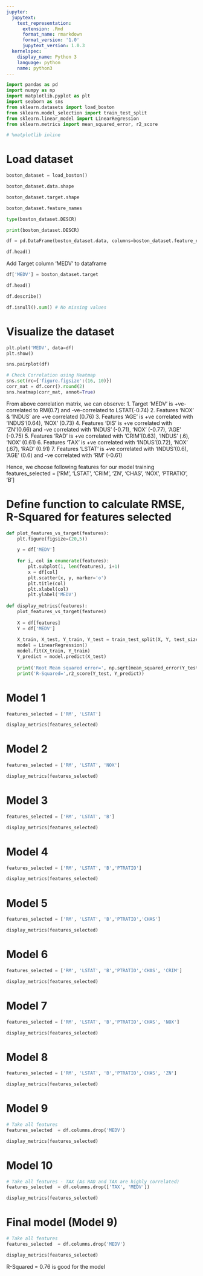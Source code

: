 ```yaml
---
jupyter:
  jupytext:
    text_representation:
      extension: .Rmd
      format_name: rmarkdown
      format_version: '1.0'
      jupytext_version: 1.0.3
  kernelspec:
    display_name: Python 3
    language: python
    name: python3
---
```


```python
import pandas as pd
import numpy as np
import matplotlib.pyplot as plt
import seaborn as sns
from sklearn.datasets import load_boston
from sklearn.model_selection import train_test_split
from sklearn.linear_model import LinearRegression
from sklearn.metrics import mean_squared_error, r2_score

# %matplotlib inline
```

# Load dataset

```python
boston_dataset = load_boston()
```

```python
boston_dataset.data.shape
```

```python
boston_dataset.target.shape
```

```python
boston_dataset.feature_names
```

```python
type(boston_dataset.DESCR)
```

```python
print(boston_dataset.DESCR)
```

```python
df = pd.DataFrame(boston_dataset.data, columns=boston_dataset.feature_names)
```

```python
df.head()
```

Add Target column 'MEDV' to dataframe

```python
df['MEDV'] = boston_dataset.target
```

```python
df.head()
```

```python
df.describe()
```

```python
df.isnull().sum() # No missing values
```

# Visualize the dataset

```python
plt.plot('MEDV', data=df)
plt.show()
```

```python
sns.pairplot(df)
```

```python
# Check Correlation using Heatmap
sns.set(rc={'figure.figsize':(16, 10)})
corr_mat = df.corr().round(2)
sns.heatmap(corr_mat, annot=True)
```

From above correlation matrix, we can observe:
1. Target 'MEDV' is +ve-correlated to RM(0.7) and -ve-correlated to LSTAT(-0.74)
2. Features 'NOX' & 'INDUS' are +ve correlated (0.76)
3. Features 'AGE' is +ve correlated with 'INDUS'(0.64), 'NOX' (0.73)
4. Features 'DIS' is +ve correlated with 'ZN'(0.66) and -ve correlated with 'INDUS' (-0.71), 'NOX' (-0.77), 'AGE' (-0.75)
5. Features 'RAD' is +ve correlated with 'CRIM'(0.63), 'INDUS' (.6), 'NOX' (0.61)
6. Features 'TAX' is +ve correlated with 'INDUS'(0.72), 'NOX' (.67), 'RAD' (0.91)
7. Features 'LSTAT' is +ve correlated with 'INDUS'(0.6), 'AGE' (0.6) and -ve correlated with 'RM' (-0.61)

Hence, we choose following features for our model training
features_selected = ['RM', 'LSTAT', 'CRIM', 'ZN', 'CHAS', 'NOX', 'PTRATIO', 'B']


# Define function to calculate RMSE, R-Squared for features selected

```python
def plot_features_vs_target(features):
    plt.figure(figsize=(20,5))

    y = df['MEDV']
    
    for i, col in enumerate(features):
        plt.subplot(1, len(features), i+1)
        x = df[col]
        plt.scatter(x, y, marker='o')
        plt.title(col)
        plt.xlabel(col)
        plt.ylabel('MEDV')
        
def display_metrics(features):
    plot_features_vs_target(features)
    
    X = df[features]
    Y = df['MEDV']
    
    X_train, X_test, Y_train, Y_test = train_test_split(X, Y, test_size=0.2, random_state=1)
    model = LinearRegression()
    model.fit(X_train, Y_train)
    Y_predict = model.predict(X_test)
    
    print('Root Mean squared error=', np.sqrt(mean_squared_error(Y_test, Y_predict)))
    print('R-Squared=',r2_score(Y_test, Y_predict))
```

# Model 1

```python
features_selected = ['RM', 'LSTAT']

display_metrics(features_selected)
```

# Model 2

```python
features_selected = ['RM', 'LSTAT', 'NOX']

display_metrics(features_selected)
```

# Model 3

```python
features_selected = ['RM', 'LSTAT', 'B']

display_metrics(features_selected)
```

# Model 4

```python
features_selected = ['RM', 'LSTAT', 'B','PTRATIO']

display_metrics(features_selected)
```

# Model 5

```python
features_selected = ['RM', 'LSTAT', 'B','PTRATIO','CHAS']

display_metrics(features_selected)
```

# Model 6

```python
features_selected = ['RM', 'LSTAT', 'B','PTRATIO','CHAS', 'CRIM']

display_metrics(features_selected)
```

# Model 7

```python
features_selected = ['RM', 'LSTAT', 'B','PTRATIO','CHAS', 'NOX']

display_metrics(features_selected)
```

# Model 8

```python
features_selected = ['RM', 'LSTAT', 'B','PTRATIO','CHAS', 'ZN']

display_metrics(features_selected)
```

# Model 9

```python
# Take all features
features_selected  = df.columns.drop('MEDV')

display_metrics(features_selected)
```

# Model 10

```python
# Take all features - TAX (As RAD and TAX are highly correlated)
features_selected  = df.columns.drop(['TAX', 'MEDV'])

display_metrics(features_selected)
```

# Final model (Model 9)

```python
# Take all features
features_selected  = df.columns.drop('MEDV')

display_metrics(features_selected)
```

R-Squared = 0.76 is good for the model

